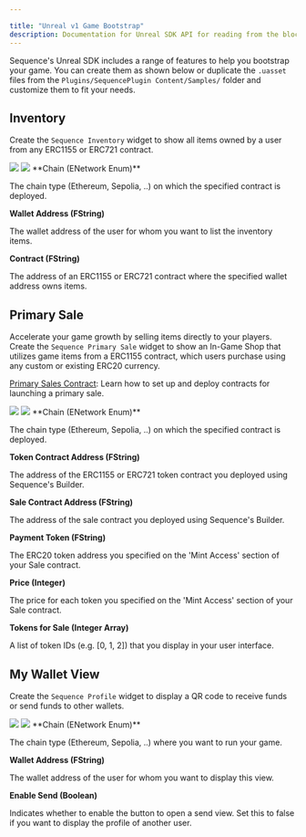 ---

title: "Unreal v1 Game Bootstrap"
description: Documentation for Unreal SDK API for reading from the blockchain with the Sequence infrastructure stack for web3 gaming.
---

Sequence's Unreal SDK includes a range of features to help you bootstrap your game.
You can create them as shown below or duplicate the `.uasset` files from the `Plugins/SequencePlugin Content/Samples/`
folder and customize them to fit your needs.

## Inventory

Create the `Sequence Inventory` widget to show all items owned by a user from any ERC1155 or ERC721 contract.

<Frame caption="Feature Inventory Demo">
    <img src="/images/unreal/v1/feature_inventory_demo.gif" />
</Frame>

<Frame caption="Feature Inventory">
    <img src="/images/unreal/v1/feature_inventory.png" />
</Frame>

<Accordion title="Parameters">
  **Chain (ENetwork Enum)**

  The chain type (Ethereum, Sepolia, ..) on which the specified contract is deployed.

  **Wallet Address (FString)**

  The wallet address of the user for whom you want to list the inventory items.

  **Contract (FString)**

  The address of an ERC1155 or ERC721 contract where the specified wallet address owns items.
</Accordion>

## Primary Sale

Accelerate your game growth by selling items directly to your players. Create the `Sequence Primary Sale` widget to show an In-Game Shop that utilizes game items
from a ERC1155 contract, which users purchase using any custom or existing ERC20 currency.

[Primary Sales Contract](/solutions/builder/contracts/deploy-primary-sales-contract/): Learn how to set up and deploy contracts for launching a primary sale.

<Frame caption="Feature Sale Demo">
    <img src="/images/unreal/v1/feature_sale_demo.gif" />
</Frame>
<Frame caption="Feature Sale">
    <img src="/images/unreal/v1/feature_sale.png" />
</Frame>

<Accordion title="Parameters">
  **Chain (ENetwork Enum)**

  The chain type (Ethereum, Sepolia, ..) on which the specified contract is deployed.

  **Token Contract Address (FString)**

  The address of the ERC1155 or ERC721 token contract you deployed using Sequence's Builder.

  **Sale Contract Address (FString)**

  The address of the sale contract you deployed using Sequence's Builder.

  **Payment Token (FString)**

  The ERC20 token address you specified on the 'Mint Access' section of your Sale contract.

  **Price (Integer)**

  The price for each token you specified on the 'Mint Access' section of your Sale contract.

  **Tokens for Sale (Integer Array)**

  A list of token IDs (e.g. [0, 1, 2]) that you display in your user interface.
</Accordion>

## My Wallet View

Create the `Sequence Profile` widget to display a QR code to receive funds or send funds to other wallets.

<Frame caption="Feature Wallet Demo">
    <img src="/images/unreal/v1/feature_wallet_demo.gif" />
</Frame>

<Frame caption="Feature Wallet">
    <img src="/images/unreal/v1/feature_wallet.png" />
</Frame>

<Accordion title="Parameters">
  **Chain (ENetwork Enum)**

  The chain type (Ethereum, Sepolia, ..) where you want to run your game.

  **Wallet Address (FString)**

  The wallet address of the user for whom you want to display this view.

  **Enable Send (Boolean)**

  Indicates whether to enable the button to open a send view. Set this to false if you want to display the profile of another user.
</Accordion>
